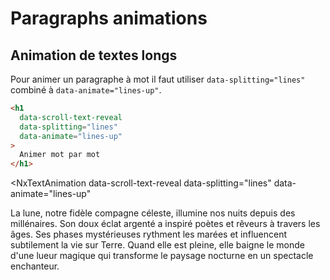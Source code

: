 # Paragraphs animations


## Animation de textes longs

Pour animer un paragraphe à mot il faut utiliser `data-splitting="lines"` combiné à `data-animate="lines-up"`.

```html
<h1 
  data-scroll-text-reveal 
  data-splitting="lines"
  data-animate="lines-up"
>
  Animer mot par mot
</h1>
```

<NxTextAnimation 
  data-scroll-text-reveal 
  data-splitting="lines"
  data-animate="lines-up"
>
La lune, notre fidèle compagne céleste, illumine nos nuits depuis des millénaires. Son doux éclat argenté a inspiré poètes et rêveurs à travers les âges. Ses phases mystérieuses rythment les marées et influencent subtilement la vie sur Terre. Quand elle est pleine, elle baigne le monde d'une lueur magique qui transforme le paysage nocturne en un spectacle enchanteur.
</NxTextAnimation>

